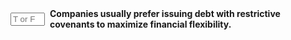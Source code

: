 ::: {.question-block}

<form onsubmit="event.preventDefault(); checkAnswerBox('module6_tf_q42','F')" style="display: flex; align-items: center; gap: 8px;">
<input type="text" id="module6_tf_q42" name="module6_tf_q42" maxlength="1" placeholder="T or F" style="width: 55px;" data-correct-answer="F" /> 
<label for="module6_tf_q42"><strong>Companies usually prefer issuing debt with restrictive covenants to maximize financial flexibility.</strong></label>
</form>

<div id="feedback-module6_tf_q42" class="feedback" data-status="" style="display:none;">
This is FALSE. Restrictive covenants limit managerial flexibility, so firms typically prefer fewer restrictions.
</div>

:::
